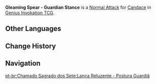 {{About|the Character Card Skill for [[Genius Invokation TCG]]|the Playable Character Talent|Gleaming Spear - Guardian Stance}}
{{Genius Invokation TCG Skill Infobox
|title      = Gleaming Spear - Guardian Stance
|image      = Gleaming Spear - Guardian Stance Character Card Skill.png
|type       = Normal Attack
|character  = Candace
|element    = Hydro
|matching   = 1
|unaligned  = 2
|effect     = Deals 2 {{Color|Physical DMG}}.
|order      = 1
}}
'''Gleaming Spear - Guardian Stance''' is a [[Character Card Normal Attack|Normal Attack]] for [[Candace (Character Card)|Candace]] in [[Genius Invokation TCG]].

==Other Languages==
{{Other Languages|Transclude=Gleaming Spear - Guardian Stance}}

==Change History==
{{Change History|3.8}}

==Navigation==
{{Genius Invokation TCG Skill Navbox|Candace}}
[[pt-br:Chamado Sagrado dos Sete:Lança Reluzente - Postura Guardiã]]
